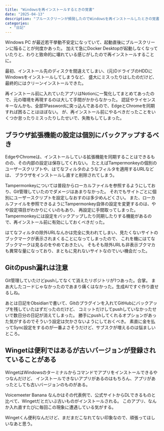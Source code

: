 ---
title: "Windowsを再インストールするときの覚書"
date: "2025-04-13"
description: "ブルースクリーンが頻発したのでWindowsを再インストールしたときの覚書です。"
categories:
  - "日記"
---

Windows PC が最近若干挙動不安定になっていて、起動直後にブルースクリーンに陥ることが何度かあった。
加えて急にDocker Desktopが起動しなくなっていたりと、わりと致命的に壊れている感じがしたので再インストールすることに。

最初、インストール先のディスクを間違えてしまい、(元)DドライブのHDDにWindowsをインストールしてしまうなど、
盛大にミスったりはしたのだけど、最終的にはクリーンインストールできた。

再インストール前に入れていたアプリはNotionに一覧化してまとめてあったので、元の環境を再現するのは大して手間がかからなかった。
認証やライセンスキーなんかも、全部1Passwordに突っ込んであるので、EdgeとChromeを同期すれば困ることはほぼない。
が、再インストール前にやるべきだったことをいくつか怠ったりミスったりしたせいで、失敗もしてしまった。

## ブラウザ拡張機能の設定は個別にバックアップするべき

EdgeやChromeは、インストールしている拡張機能を同期することはできるものの、その内部の設定は保存してくれない。
たとえばTampermonkeyの個別のユーザースクリプトや、はてなフィルタのようなフィルタを適用するURLなどは、
ブラウザをインストールし直すと削除されてしまう。

Tampermonkeyについては普段からローカルファイルを参照するようにしており、Git管理していたのでダメージはあまりなかった。
それでもサイトごとに個別にユーザースクリプトを設定しなおすのは多少めんどくさい。
また、ローカルファイルを参照できるようにTampermonkey自体の設定を変更するのは、やや設定項目がわかりにくいのもあり、
再設定に手間取ってしまった。Tampermonkeyには設定をバックアップしたり同期したりする機能があるので、再インストール前に有効にしておくべきだった。

はてなフィルタの除外URLなんかは完全に失われてしまい、見たくないサイトのブックマークが表示されまくることになってしまったので、
これを機にはてなブックマークは見るのをやめておきたい。
そもそも除外URLも非表示ブクマカも異常な量になっており、まともに見れないサイトなのでいい機会だった。

## Gitのpush漏れは注意

Git管理していたけどpushしてなくて消えたリポジトリが1つあった。合掌。
まあ大したコードじゃなかったのであまり痛くはなかった。生成AIですぐ作り直せるしね。

あとは日記をObsidianで書いて、Gitのプラグインを入れてGitHubにバックアップを残していたはずだったのだけど、
コミットだけしてpushしていなかったせいで数日分の日記が消えてしまった。
勝手にpushしてくれるオプションがあった気がするのでそういう設定は欠かさないようにしておくべき。
素直に金を払ってSync設定をするのが一番よさそうだけど、サブスクが増えるのは悩ましいところ。

## Wingetは便利ではあるが古いバージョンが登録されていることがある

WingetはWindowsのターミナルからコマンドでアプリをインストールできるやつなんだけど、
インストールできないアプリがあるのはもちろん、アプリがあったとしても古いバージョンのものがある。

Voicemeeter Banana なんかはその代表例で、公式サイトからDLできるものと比べて、Wingetだとだいぶ古いものがインストールされる。
このアプリ、なんか入れ直すたびに毎回この現象に遭遇している気がする。

Wingetくん便利なんだけど、まだまだこなれてない印象なので、頑張ってほしいなあと思う。
